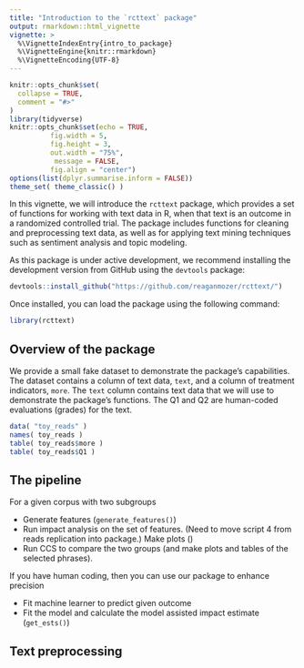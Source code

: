 ```yaml
---
title: "Introduction to the `rcttext` package"
output: rmarkdown::html_vignette
vignette: >
  %\VignetteIndexEntry{intro_to_package}
  %\VignetteEngine{knitr::rmarkdown}
  %\VignetteEncoding{UTF-8}
---
```


```r
knitr::opts_chunk$set(
  collapse = TRUE,
  comment = "#>"
)
library(tidyverse)
knitr::opts_chunk$set(echo = TRUE,
          fig.width = 5,
          fig.height = 3,
          out.width = "75%",
           message = FALSE,
          fig.align = "center")
options(list(dplyr.summarise.inform = FALSE))
theme_set( theme_classic() )

```

In this vignette, we will introduce the `rcttext` package, which provides a set of functions for working with text data in R, when that text is an outcome in a randomized controlled trial. The package includes functions for cleaning and preprocessing text data, as well as for applying text mining techniques such as sentiment analysis and topic modeling.


As this package is under active development, we recommend installing the development version from GitHub using the `devtools` package:

```r
devtools::install_github("https://github.com/reaganmozer/rcttext/")
```

Once installed, you can load the package using the following command:

```r
library(rcttext)
```

## Overview of the package

We provide a small fake dataset to demonstrate the package's capabilities. The dataset contains a column of text data, `text`, and a column of treatment indicators, `more`. The `text` column contains text data that we will use to demonstrate the package's functions.  The Q1 and Q2 are human-coded evaluations (grades) for the text.

```r
data( "toy_reads" )
names( toy_reads )
table( toy_reads$more )
table( toy_reads$Q1 )
```



## The pipeline

For a given corpus with two subgroups

 * Generate features (`generate_features()`)
 * Run impact analysis on the set of features. (Need to move script 4 from reads replication into package.)  Make plots ()
 * Run CCS to compare the two groups (and make plots and tables of the selected phrases).
 
If you have human coding, then you can use our package to enhance precision

 * Fit machine learner to predict given outcome
 * Fit the model and calculate the model assisted impact estimate (`get_ests()`)
 
 
 
## Text preprocessing


